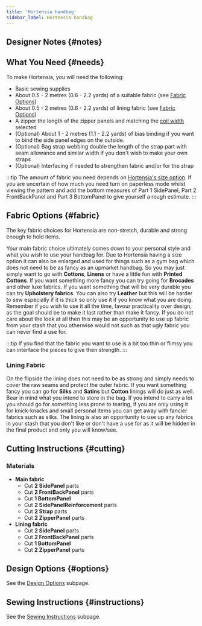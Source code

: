 ```yaml
---
title: 'Hortensia handbag'
sidebar_label: Hortensia handbag
---
```



<DocusaurusDoc>
  <DesignInfo design="hortensia" noDocsLink />
</DocusaurusDoc>

## Designer Notes {#notes}

<Notes />

## What You Need {#needs}

To make Hortensia, you will need the following:

- Basic sewing supplies
- About 0.5 - 2 metres (0.6 - 2.2 yards) of a suitable fabric (see [Fabric
  Options](#fabric))
- About 0.5 - 2 metres (0.6 - 2.2 yards) of lining fabric (see [Fabric
  Options](#fabric))
- A zipper the length of the zipper panels and matching the [coil
  width](/docs/designs/hortensia/options/zippersize/) selected
- (Optional) About 1 - 2 metres (1.1 - 2.2 yards) of bias binding if you want
  to bind the side panel edges on the outside.
- (Optional) Bag strap webbing double the length of the strap part with seam
  allowance and similar width if you don't wish to make your own straps
- (Optional) Interfacing if needed to strengthen fabric and/or for the strap

:::tip
The amount of fabric you need depends on [Hortensia's size
option](/docs/designs/hortensia/options#size). If you are uncertain of how much
you need turn on paperless mode whilst viewing the pattern and add the bottom
measures of Part 1 SidePanel, Part 2 FrontBackPanel and Part 3 BottomPanel to
give yourself a rough estimate.
:::

## Fabric Options {#fabric}

The key fabric choices for Hortensia are non-stretch, durable and strong enough
to hold items.

Your main fabric choice ultimately comes down to your personal style and what
you wish to use your handbag for. Due to Hortensia having a size option it can
also be enlarged and used for things such as a gym bag which does not need to
be as fancy as an upmarket handbag. So you may just simply want to go with
**Cottons**, **Linens** or have a little fun with **Printed Cottons**. If you
want something more fancy you can try going for **Brocades** and other luxe
fabrics. If you want something that will be very durable you can try
**Upholstery fabrics**. You can also try **Leather** but this will be harder to
sew especially if it is thick so only use it if you know what you are doing.
Remember if you wish to use it all the time, favour practicality over design,
as the goal should be to make it last rather than make it fancy. If you do not
care about the look at all then this may be an opportunity to use up fabric
from your stash that you otherwise would not such as that ugly fabric you can
never find a use for.

:::tip
If you find that the fabric you want to use is a bit too thin or flimsy you can
interface the pieces to give then strength.
:::

### Lining Fabric

On the flipside the lining does not need to be as strong and simply needs to
cover the raw seams and protect the outer fabric. If you want something fancy
you can go for **Silks** and **Satins** but **Cotton** linings will do just as
well. Bear in mind what you intend to store in the bag. If you intend to carry
a lot you should go for something less prone to tearing, if you are only using
it for knick-knacks and small personal items you can get away with fancier
fabrics such as silks. The lining is also an opportunity to use up any fabrics
in your stash that you don't like or don't have a use for as it will be hidden
in the final product and only you will know/see.

## Cutting Instructions {#cutting}

### Materials

- **Main fabric**
  - Cut **2 SidePanel** parts
  - Cut **2 FrontBackPanel** parts
  - Cut **1 BottomPanel**
  - Cut **2 SidePanelReinforcement** parts
  - Cut **2 Strap** parts
  - Cut **2 ZipperPanel** parts
- **Lining fabric**
  - Cut **2 SidePanel** parts
  - Cut **2 FrontBackPanel** parts
  - Cut **1 BottomPanel**
  - Cut **2 ZipperPanel** parts

## Design Options {#options}

<MiniTip>See the [Design Options](/docs/designs/hortensia/options/) subpage.</MiniTip>

## Sewing Instructions {#instructions}

<MiniTip>See the [Sewing Instructions](/docs/designs/hortensia/instructions/) subpage.</MiniTip>
